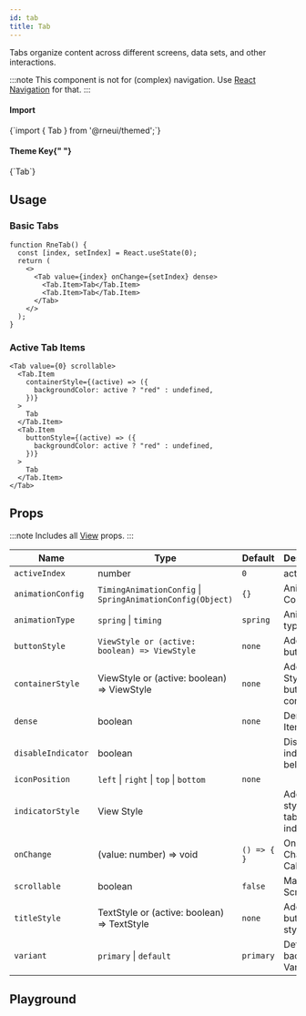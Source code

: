 ```yaml
---
id: tab
title: Tab
---
```



<IconsStyle />

Tabs organize content across different screens, data sets, and other interactions.

:::note
This component is not for (complex) navigation. Use [React Navigation](https://reactnavigation.org) for that.
:::

<div class="row inline-flex-center">
  <div class="col col--3">
    <h4>Import</h4>
  </div>
  <div class="col col--9">
    <CodeBlock>{`import { Tab } from '@rneui/themed';`}</CodeBlock>
  </div>
  <div class="col col--3">
    <h4>
      Theme Key{" "}
      <a href="../customizing#using-themeprovider">
        <BiInfoCircle />
      </a>
    </h4>
  </div>
  <div class="col col--9">
    <CodeBlock>{`Tab`}</CodeBlock>
  </div>
</div>

## Usage

### Basic Tabs

```tsx live
function RneTab() {
  const [index, setIndex] = React.useState(0);
  return (
    <>
      <Tab value={index} onChange={setIndex} dense>
        <Tab.Item>Tab</Tab.Item>
        <Tab.Item>Tab</Tab.Item>
      </Tab>
    </>
  );
}
```

### Active Tab Items

```tsx live
<Tab value={0} scrollable>
  <Tab.Item
    containerStyle={(active) => ({
      backgroundColor: active ? "red" : undefined,
    })}
  >
    Tab
  </Tab.Item>
  <Tab.Item
    buttonStyle={(active) => ({
      backgroundColor: active ? "red" : undefined,
    })}
  >
    Tab
  </Tab.Item>
</Tab>
```

<Usage />

## Props

:::note
Includes all [View](https://reactnative.dev/docs/view#props) props.
:::

<div class='table-responsive'>

| Name               | Type                                                       | Default     | Description                              |
| ------------------ | ---------------------------------------------------------- | ----------- | ---------------------------------------- |
| `activeIndex`      | number                                                     | `0`         | active index                             |
| `animationConfig`  | `TimingAnimationConfig` \| `SpringAnimationConfig(Object)` | `{}`        | Animation Config                         |
| `animationType`    | `spring` \| `timing`                                       | `spring`    | Animation type                           |
| `buttonStyle`      | `ViewStyle or (active: boolean) => ViewStyle`              | `none`      | Additional button style                  |
| `containerStyle`   | ViewStyle or (active: boolean) => ViewStyle                | `none`      | Additional Styling for button container. |
| `dense`            | boolean                                                    | `none`      | Dense Tab Item                           |
| `disableIndicator` | boolean                                                    |             | Disable the indicator below.             |
| `iconPosition`     | `left` \| `right` \| `top` \| `bottom`                     | `none`      |                                          |
| `indicatorStyle`   | View Style                                                 |             | Additional styling for tab indicator.    |
| `onChange`         | (value: number) => void                                    | `() => { }` | On Index Change Callback.                |
| `scrollable`       | boolean                                                    | `false`     | Makes Tab Scrolling                      |
| `titleStyle`       | TextStyle or (active: boolean) => TextStyle                | `none`      | Additional button title style            |
| `variant`          | `primary` \| `default`                                     | `primary`   | Define the background Variant.           |

</div>

## Playground

<Play />

